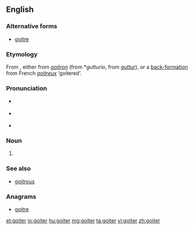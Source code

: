 ==English==

===Alternative forms===
* [[goitre]]

===Etymology===
From {{etyl|fr|en}}, either from {{etyl|fro|en}} ''[[goitron]]'' (from {{etyl|VL.|en}} *''gutturio'', from {{etyl|la|en}} ''[[guttur]]''), or a [[appendix:Glossary#back-formation|back-formation]] from French ''[[goitreux]]'' ‘goitered’.

===Pronunciation===
* {{a|UK}} {{IPA|/ˈɡɔɪtə/|lang=en}}
* {{a|US}} {{IPA|/ˈɡɔɪtɚ/|lang=en}}
* {{rhymes|ɔɪtə(ɹ)|lang=en}}

===Noun===
{{en-noun}}

# {{alternative spelling of|goitre|lang=en}}

===See also===
* [[goitrous]]

===Anagrams===
* [[goitre#English|goitre]]

[[et:goiter]]
[[io:goiter]]
[[hu:goiter]]
[[mg:goiter]]
[[ta:goiter]]
[[vi:goiter]]
[[zh:goiter]]